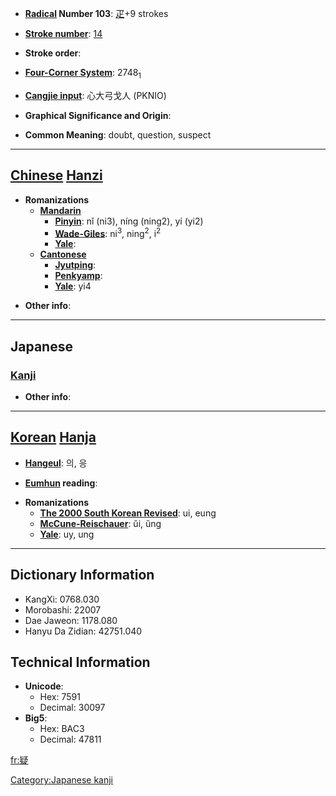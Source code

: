 * '''[[Wiktionary:Chinese radical index| Radical]] Number 103''': [[Wiktionary:Chinese radical index 疋|疋]]+9 strokes

* '''[[Wiktionary:Chinese total strokes index|Stroke number]]''': [[Wiktionary:Chinese total strokes index 14|14]]

* '''Stroke order''': 

* '''[[Wiktionary:Chinese four corner index|Four-Corner System]]''': 2748<sub>1</sub>

* '''[[Wiktionary:Chinese Cangjie index|Cangjie input]]''': 心大弓戈人 (PKNIO)

* '''Graphical Significance and Origin''': 

* '''Common Meaning''': doubt, question, suspect

----

== [[Chinese]] [[Hanzi]] ==

* '''Romanizations'''
** '''[[Mandarin]]'''
*** '''[[Pinyin]]''': nǐ (ni3), níng (ning2), yí (yi2)
*** '''[[Wade-Giles]]''': ni<sup>3</sup>, ning<sup>2</sup>, i<sup>2</sup>
*** '''[[Yale]]''': 
** '''[[Cantonese]]'''
*** '''[[Jyutping]]''':
*** '''[[Penkyamp]]''': 
*** '''[[Yale]]''': yi4

* '''Other info''': 

----

==Japanese==
===[[Kanji]]===
{{kanji|on readings=[[ぎ]] (gi), [[きょう]] (kyō)|kun readings=[[うたがう]] (utagau), [[うたがい]] (utagai), [[うたがわし]] (utagawashi)}}

* '''Other info''':  

----

== [[Korean]] [[Hanja]] ==

* '''[[Hangeul]]''': 의, 응

* '''[[Eumhun]] reading''': 

* '''Romanizations'''
** '''[[The 2000 South Korean Revised Romanization|The 2000 South Korean Revised]]''': ui, eung
** '''[[McCune-Reischauer]]''': ŭi, ŭng
** '''[[Yale]]''': uy, ung

----

== Dictionary Information ==

* KangXi: 0768.030
* Morobashi: 22007
* Dae Jaweon: 1178.080
* Hanyu Da Zidian: 42751.040

== Technical Information ==

* '''Unicode''':
** Hex: 7591
** Decimal: 30097
* '''Big5''':
** Hex: BAC3
** Decimal: 47811

[[Category:Japanese kanji]]

[[fr:疑]]
